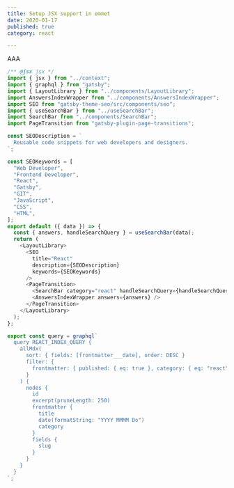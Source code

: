 ```yaml
---
title: Setup JSX support in emmet
date: 2020-01-17
published: true
category: react

---
```


AAA

```js
/** @jsx jsx */
import { jsx } from "../context";
import { graphql } from "gatsby";
import { LayoutLibrary } from "../components/LayoutLibrary";
import AnswersIndexWrapper from "../components/AnswersIndexWrapper";
import SEO from "gatsby-theme-seo/src/components/seo";
import { useSearchBar } from "../useSearchBar";
import SearchBar from "../components/SearchBar";
import PageTransition from "gatsby-plugin-page-transitions";

const SEODescription = `
  Reusable code snippets for web developers and designers.
`;

const SEOKeywords = [
  "Web Developer",
  "Frontend Developer",
  "React",
  "Gatsby",
  "GIT",
  "JavaScript",
  "CSS",
  "HTML",
];
export default ({ data }) => {
  const { answers, handleSearchQuery } = useSearchBar(data);
  return (
    <LayoutLibrary>
      <SEO
        title="React"
        description={SEODescription}
        keywords={SEOKeywords}
      />
      <PageTransition>
        <SearchBar category="react" handleSearchQuery={handleSearchQuery} />
        <AnswersIndexWrapper answers={answers} />
      </PageTransition>
    </LayoutLibrary>
  );
};

export const query = graphql`
  query REACT_INDEX_QUERY {
    allMdx(
      sort: { fields: [frontmatter___date], order: DESC }
      filter: {
        frontmatter: { published: { eq: true }, category: { eq: "react" } }
      }
    ) {
      nodes {
        id
        excerpt(pruneLength: 250)
        frontmatter {
          title
          date(formatString: "YYYY MMMM Do")
          category
        }
        fields {
          slug
        }
      }
    }
  }
`;
```